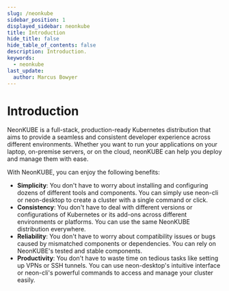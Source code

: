 ```yaml
---
slug: /neonkube
sidebar_position: 1
displayed_sidebar: neonkube
title: Introduction
hide_title: false
hide_table_of_contents: false
description: Introduction.
keywords:
  - neonkube
last_update:
  author: Marcus Bowyer
---
```


# Introduction

NeonKUBE is a full-stack, production-ready Kubernetes distribution that aims to provide a seamless and
consistent developer experience across different environments. Whether you want to run your applications
on your laptop, on-premise servers, or on the cloud, neonKUBE can help you deploy and manage them with
ease.

With NeonKUBE, you can enjoy the following benefits:

- **Simplicity**: You don't have to worry about installing and configuring dozens of different tools and
  components. You can simply use neon-cli or neon-desktop to create a cluster with a single command or click.
- **Consistency**: You don't have to deal with different versions or configurations of Kubernetes or its
  add-ons across different environments or platforms. You can use the same NeonKUBE distribution everywhere.
- **Reliability**: You don't have to worry about compatibility issues or bugs caused by mismatched components
  or dependencies. You can rely on NeonKUBE's tested and stable components.
- **Productivity**: You don't have to waste time on tedious tasks like setting up VPNs or SSH tunnels. You
  can use neon-desktop's intuitive interface or neon-cli's powerful commands to access and manage your cluster easily.
